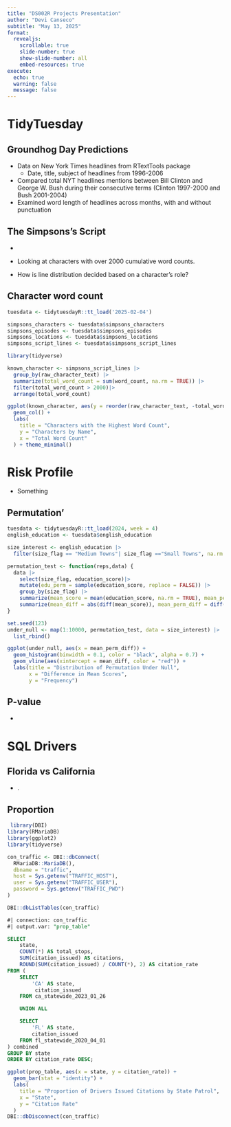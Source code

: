 ```yaml
---
title: "DS002R Projects Presentation"
author: "Devi Canseco"
subtitle: "May 13, 2025"
format:
  revealjs:
    scrollable: true
    slide-number: true
    show-slide-number: all
    embed-resources: true
execute:
  echo: true
  warning: false
  message: false
---
```


# TidyTuesday

## Groundhog Day Predictions

-   Data on New York Times headlines from RTextTools package
    -   Date, title, subject of headlines from 1996-2006
-   Compared total NYT headlines mentions between Bill Clinton and George W. Bush during their consecutive terms (Clinton 1997-2000 and Bush 2001-2004)
-   Examined word length of headlines across months, with and without punctuation

## The Simpsons's Script

-   

-   Looking at characters with over 2000 cumulative word counts.

-   How is line distribution decided based on a character's role?

## Character word count

```r
tuesdata <- tidytuesdayR::tt_load('2025-02-04')

simpsons_characters <- tuesdata$simpsons_characters
simpsons_episodes <- tuesdata$simpsons_episodes
simpsons_locations <- tuesdata$simpsons_locations
simpsons_script_lines <- tuesdata$simpsons_script_lines

library(tidyverse)

known_character <- simpsons_script_lines |>
  group_by(raw_character_text) |>
  summarize(total_word_count = sum(word_count, na.rm = TRUE)) |>
  filter(total_word_count > 2000)|>
  arrange(total_word_count)

ggplot(known_character, aes(y = reorder(raw_character_text, -total_word_count), x = total_word_count)) +
  geom_col() +
  labs(
    title = "Characters with the Highest Word Count",
    y = "Characters by Name",
    x = "Total Word Count"
  ) + theme_minimal()
```

# Risk Profile

-   Something

## Permutation'

```r
tuesdata <- tidytuesdayR::tt_load(2024, week = 4)
english_education <- tuesdata$english_education

size_interest <- english_education |>
  filter(size_flag == "Medium Towns"| size_flag =="Small Towns", na.rm = TRUE)

permutation_test <- function(reps,data) {
  data |>
    select(size_flag, education_score)|>
    mutate(edu_perm = sample(education_score, replace = FALSE)) |>
    group_by(size_flag) |>
    summarize(mean_score = mean(education_score, na.rm = TRUE), mean_perm = mean(edu_perm)) |>
    summarize(mean_diff = abs(diff(mean_score)), mean_perm_diff = diff(mean_perm))
}

set.seed(123)
under_null <- map(1:10000, permutation_test, data = size_interest) |>
  list_rbind()

ggplot(under_null, aes(x = mean_perm_diff)) +
  geom_histogram(binwidth = 0.1, color = "black", alpha = 0.7) +
  geom_vline(aes(xintercept = mean_diff, color = "red")) +
  labs(title = "Distribution of Permutation Under Null",
       x = "Difference in Mean Scores",
       y = "Frequency") 
```

## P-value

-   

# SQL Drivers

## Florida vs California

-   .

## Proportion

```r

 library(DBI)
library(RMariaDB)
library(ggplot2)
library(tidyverse)

con_traffic <- DBI::dbConnect(
  RMariaDB::MariaDB(),
  dbname = "traffic",
  host = Sys.getenv("TRAFFIC_HOST"),
  user = Sys.getenv("TRAFFIC_USER"),
  password = Sys.getenv("TRAFFIC_PWD")
)

DBI::dbListTables(con_traffic)


```

```sql
#| connection: con_traffic
#| output.var: "prop_table"

SELECT
    state,
    COUNT(*) AS total_stops,
    SUM(citation_issued) AS citations,
    ROUND(SUM(citation_issued) / COUNT(*), 2) AS citation_rate
FROM (
    SELECT
        'CA' AS state,
         citation_issued
    FROM ca_statewide_2023_01_26

    UNION ALL

    SELECT
        'FL' AS state,
        citation_issued
    FROM fl_statewide_2020_04_01
) combined
GROUP BY state
ORDER BY citation_rate DESC;
```

```r
ggplot(prop_table, aes(x = state, y = citation_rate)) +
  geom_bar(stat = "identity") +
  labs(
    title = "Proportion of Drivers Issued Citations by State Patrol",
    x = "State",
    y = "Citation Rate"
  ) 
DBI::dbDisconnect(con_traffic)
```
